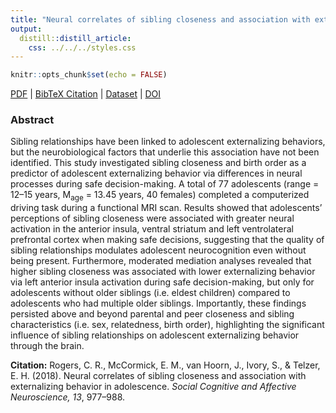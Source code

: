 ```yaml
---
title: "Neural correlates of sibling closeness and association with externalizing behavior in adolescence."
output:
  distill::distill_article:
    css: ../../../styles.css
---
```


```r
knitr::opts_chunk$set(echo = FALSE)
```

[<i class="fas fa-file-download"></i> PDF](static/pubs/11-2018-SCAN/11.Rogers-McCormick-van-Hoorn-Ivory-Telzer-2018-SCAN.pdf) | [<i class="fas fa-quote-left"></i><i class="fas fa-quote-right"></i> BibTeX Citation](static/pubs/11-2018-SCAN/cite.bib) | [<i class="ai ai-open-data"></i> Dataset](https://neurovault.org/collections/3867/) | [<i class="fas fa-link"></i> DOI](https://doi.org/10.1093/scan/nsy063)

### Abstract
Sibling relationships have been linked to adolescent externalizing behaviors, but the neurobiological factors that underlie this association have not been identified. This study investigated sibling closeness and birth order as a predictor of adolescent externalizing behavior via differences in neural processes during safe decision-making. A total of 77 adolescents (range = 12–15 years, M<sub>age</sub> = 13.45 years, 40 females) completed a computerized driving task during a functional MRI scan. Results showed that adolescents’ perceptions of sibling closeness were associated with greater neural activation in the anterior insula, ventral striatum and left ventrolateral prefrontal cortex when making safe decisions, suggesting that the quality of sibling relationships modulates adolescent neurocognition even without being present. Furthermore, moderated mediation analyses revealed that higher sibling closeness was associated with lower externalizing behavior via left anterior insula activation during safe decision-making, but only for adolescents without older siblings (i.e. eldest children) compared to adolescents who had multiple older siblings. Importantly, these findings persisted above and beyond parental and peer closeness and sibling characteristics (i.e. sex, relatedness, birth order), highlighting the significant influence of sibling relationships on adolescent externalizing behavior through the brain.

**Citation:** Rogers, C. R., McCormick, E. M., van Hoorn, J., Ivory, S., & Telzer, E. H. (2018). Neural correlates of sibling closeness and association with externalizing behavior in adolescence. *Social Cognitive and Affective Neuroscience, 13*, 977–988.